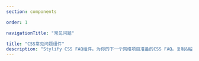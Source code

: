 ```yaml
---
section: components

order: 1

navigationTitle: "常见问题"

title: "CSS常见问题组件"
description: "Stylify CSS FAQ组件。为你的下一个网络项目准备的CSS FAQ。复制&粘贴，无需CSS框架。"
---
```


<InteractivePreview
	class="margin-bottom:48px"
	title="FAQ"
	description="简单的FAQ组件，有一个简单的打开/关闭效果。如果你不想要这个动画，你可以删除这个javascript。它之所以存在，只是因为有动画。"
	htmlSnippet="components/faq"
/>
